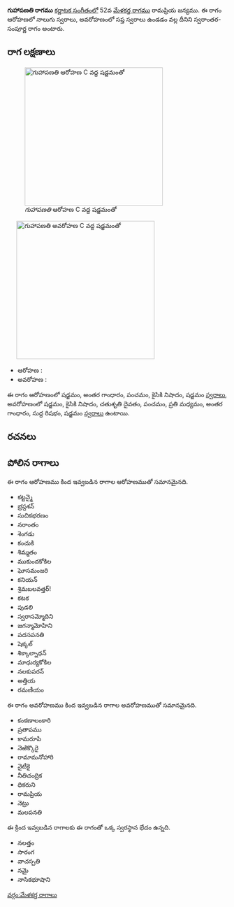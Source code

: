{{Infobox ragam
	| name          	= గుహాపణతి
	| synonym	    	= 
	| mela          	= 
	| chakra        	= 
	| janaka        	= 
	| type          	= స్వరాంతర-సంపూర్ణ
	| arohanam      	= {{svaraC|S|G3|P|N2|S'}} 
	| avarohanam    	= {{svaraC|S'|N2|D2|P|M2|G3|R1|S}}
	| jeeva         	=
	| chhaya        	=
	| nyasa         	=
	| vishesha      	= 
	| equivalent  		= 
}}
{{కర్ణాటక సంగీత రాగాలు}}
'''గుహాపణతి రాగము''' [[కర్ణాటక సంగీతం]]లో 52వ [[మేళకర్త రాగము]] రామప్రియ జన్యము.  ఈ రాగం ఆరోహణలో నాలుగు స్వరాలు, అవరోహణంలో సప్త స్వరాలు ఉండడం వల్ల దీనిని స్వరాంతర-సంపూర్ణ రాగం అంటారు.


==రాగ లక్షణాలు==
[[Image:guhapanati_ar_kb2wiki.png|thumb|right|316px|''గుహాపణతి'' ఆరోహణ C వద్ద షడ్జమంతో]]
	[[Image:guhapanati_av_kb2wiki.png|thumb|right|316px|''గుహాపణతి'' అవరోహణ C వద్ద షడ్జమంతో]]

* ఆరోహణ : {{svaraC|S|G3|P|N2|S'}} 
* అవరోహణ : {{svaraC|S'|N2|D2|P|M2|G3|R1|S}}

ఈ రాగం ఆరోహణంలో షడ్జమం, అంతర గాంధారం, పంచమం, కైసికి నిషాదం, షడ్జమం [[స్వరాలు]], అవరోహణంలో షడ్జమం, కైసికి నిషాదం, చతుశృతి దైవతం, పంచమం, ప్రతి మధ్యమం, అంతర గాంధారం, సుద్ద  రిషభం, షడ్జమం [[స్వరాలు]] ఉంటాయి.

==రచనలు==



==పోలిన రాగాలు==
ఈ రాగం ఆరోహణము కింద ఇవ్వబడిన రాగాల ఆరోహణముతో సమానమైనది.
* కట్టన్మై
* భ్రస్దశన్
* సుచికభరణం
* నరాంతం
* శెంగడు
* కంచుకి
* శిమ్మతం
* ముకుందకోకిల
* ఘోసమంజరి
* కనియన్
* శ్రిమబలవత్తర్!
* కటక
* పుడలి
* స్వరాసమ్మోదిని
* జగన్మామోహిని
* పదసపనతి
* షెక్కల్
* శిక్కాల్నాథన్
* మాధుర్యకోకిల
* నలకుపరన్
* అత్తియ
* రమణీయం

ఈ రాగం అవరోహణము కింద ఇవ్వబడిన రాగాల అవరోహణముతో సమానమైనది.
* కంకణాలంకారి
* ప్రతాపము
* కామరూపి
* నెఱిక్కొరై
* రామామనోహారి
* నైటీకై
* నీతిచంద్రిక
* ధికరుని
* రామప్రియ
* నెట్రు
* మలపనతి

ఈ క్రింద ఇవ్వబడిన రాగాలకు ఈ రాగంతో ఒక్క స్వరస్థాన భేదం ఉన్నది.
* నలత్తం
* సారంగ
* వాచస్పతి
* నమై
* నాసికభూషాని



[[వర్గం:మేళకర్త రాగాలు]]